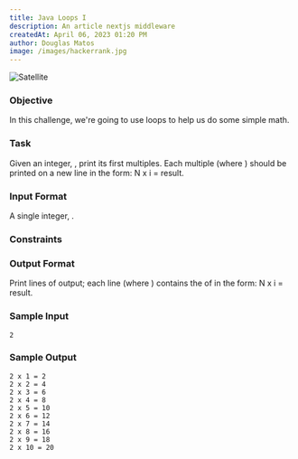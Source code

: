 ```yaml
---
title: Java Loops I
description: An article nextjs middleware
createdAt: April 06, 2023 01:20 PM
author: Douglas Matos
image: /images/hackerrank.jpg
---
```

![Satellite](/images/hackerrank.jpg)

### Objective
In this challenge, we're going to use loops to help us do some simple math.

### Task
Given an integer, , print its first  multiples. Each multiple  (where ) should be printed on a new line in the form: N x i = result.

### Input Format

A single integer, .

### Constraints

### Output Format

Print  lines of output; each line  (where ) contains the  of  in the form:
N x i = result.

### Sample Input

```
2
```
### Sample Output

```
2 x 1 = 2
2 x 2 = 4
2 x 3 = 6
2 x 4 = 8
2 x 5 = 10
2 x 6 = 12
2 x 7 = 14
2 x 8 = 16
2 x 9 = 18
2 x 10 = 20
```

